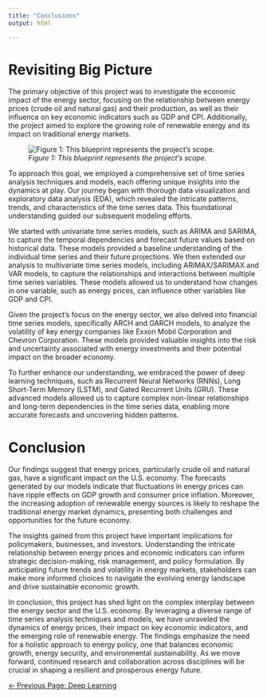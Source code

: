 ```yaml
---
title: "Conclusions"
output: html

---
```




# Revisiting Big Picture



The primary objective of this project was to investigate the economic impact of the energy sector, focusing on the relationship between energy prices (crude oil and natural gas) and their production, as well as their influence on key economic indicators such as GDP and CPI. Additionally, the project aimed to explore the growing role of renewable energy and its impact on traditional energy markets.


![*Figure 1: This blueprint represents the project's scope.*](Economic Impact of the Energy Sector.png)


To approach this goal, we employed a comprehensive set of time series analysis techniques and models, each offering unique insights into the dynamics at play. Our journey began with thorough data visualization and exploratory data analysis (EDA), which revealed the intricate patterns, trends, and characteristics of the time series data. This foundational understanding guided our subsequent modeling efforts.

We started with univariate time series models, such as ARIMA and SARIMA, to capture the temporal dependencies and forecast future values based on historical data. These models provided a baseline understanding of the individual time series and their future projections. We then extended our analysis to multivariate time series models, including ARIMAX/SARIMAX and VAR models, to capture the relationships and interactions between multiple time series variables. These models allowed us to understand how changes in one variable, such as energy prices, can influence other variables like GDP and CPI.


Given the project's focus on the energy sector, we also delved into financial time series models, specifically ARCH and GARCH models, to analyze the volatility of key energy companies like Exxon Mobil Corporation and Chevron Corporation. These models provided valuable insights into the risk and uncertainty associated with energy investments and their potential impact on the broader economy.


To further enhance our understanding, we embraced the power of deep learning techniques, such as Recurrent Neural Networks (RNNs), Long Short-Term Memory (LSTM), and Gated Recurrent Units (GRU). These advanced models allowed us to capture complex non-linear relationships and long-term dependencies in the time series data, enabling more accurate forecasts and uncovering hidden patterns.



# Conclusion


Our findings suggest that energy prices, particularly crude oil and natural gas, have a significant impact on the U.S. economy. The forecasts generated by our models indicate that fluctuations in energy prices can have ripple effects on GDP growth and consumer price inflation. Moreover, the increasing adoption of renewable energy sources is likely to reshape the traditional energy market dynamics, presenting both challenges and opportunities for the future economy.

The insights gained from this project have important implications for policymakers, businesses, and investors. Understanding the intricate relationship between energy prices and economic indicators can inform strategic decision-making, risk management, and policy formulation. By anticipating future trends and volatility in energy markets, stakeholders can make more informed choices to navigate the evolving energy landscape and drive sustainable economic growth.


In conclusion, this project has shed light on the complex interplay between the energy sector and the U.S. economy. By leveraging a diverse range of time series analysis techniques and models, we have unraveled the dynamics of energy prices, their impact on key economic indicators, and the emerging role of renewable energy. The findings emphasize the need for a holistic approach to energy policy, one that balances economic growth, energy security, and environmental sustainability. As we move forward, continued research and collaboration across disciplines will be crucial in shaping a resilient and prosperous energy future.










<a href="deep-learning-ts.qmd" class="previous-page-link" style="float: left;">&larr; Previous Page: Deep Learning</a>




